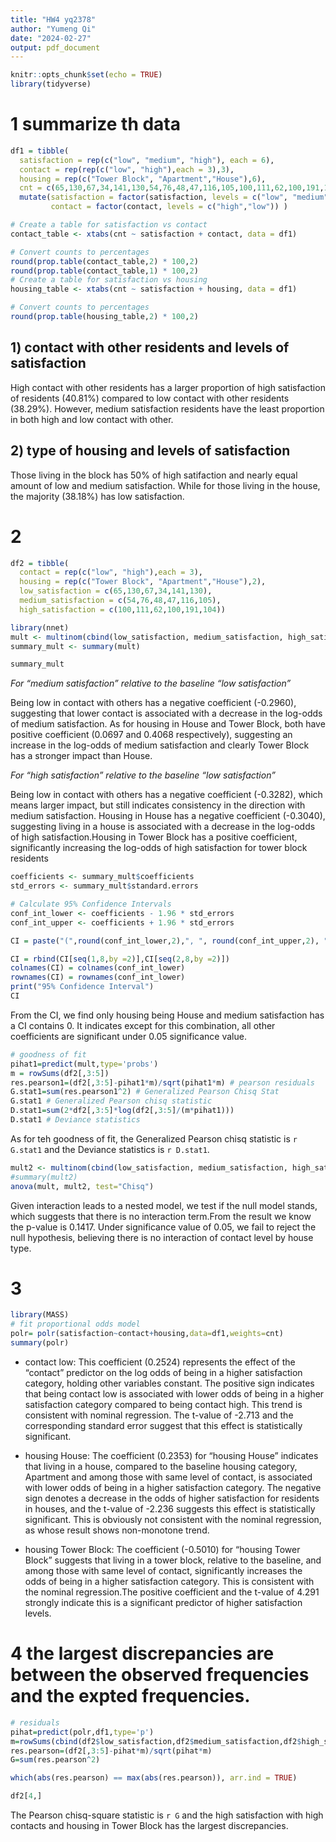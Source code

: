 ```yaml
---
title: "HW4 yq2378"
author: "Yumeng Qi"
date: "2024-02-27"
output: pdf_document
---
```


```r
knitr::opts_chunk$set(echo = TRUE)
library(tidyverse)
```

# 1 summarize th data 

```r

df1 = tibble(
  satisfaction = rep(c("low", "medium", "high"), each = 6),
  contact = rep(rep(c("low", "high"),each = 3),3),
  housing = rep(c("Tower Block", "Apartment","House"),6),
  cnt = c(65,130,67,34,141,130,54,76,48,47,116,105,100,111,62,100,191,104)) |>
  mutate(satisfaction = factor(satisfaction, levels = c("low", "medium", "high"), ordered = TRUE),
         contact = factor(contact, levels = c("high","low")) )

# Create a table for satisfaction vs contact
contact_table <- xtabs(cnt ~ satisfaction + contact, data = df1)

# Convert counts to percentages
round(prop.table(contact_table,2) * 100,2)
round(prop.table(contact_table,1) * 100,2)
# Create a table for satisfaction vs housing
housing_table <- xtabs(cnt ~ satisfaction + housing, data = df1)

# Convert counts to percentages
round(prop.table(housing_table,2) * 100,2)

```

## 1) contact with other residents and levels of satisfaction

High contact with other residents has a larger proportion of high satisfaction of residents (40.81%) compared to low contact with other residents (38.29%). However, medium satisfaction residents have the least proportion in both high and low contact with other.

## 2) type of housing and levels of satisfaction 

Those living in the block has 50% of high satifaction and nearly equal amount of low and medium satisfaction. While for those living in the house, the majority (38.18%) has low satisfaction. 




# 2


```r

df2 = tibble(
  contact = rep(c("low", "high"),each = 3),
  housing = rep(c("Tower Block", "Apartment","House"),2),
  low_satisfaction = c(65,130,67,34,141,130),
  medium_satisfaction = c(54,76,48,47,116,105),
  high_satisfaction = c(100,111,62,100,191,104)) 

library(nnet)
mult <- multinom(cbind(low_satisfaction, medium_satisfaction, high_satisfaction)~contact+housing, data=df2)
summary_mult <- summary(mult)

summary_mult
```

*For "medium satisfaction" relative to the baseline "low satisfaction"*

Being low in contact with others has a negative coefficient (-0.2960), suggesting that lower contact is associated with a decrease in the log-odds of medium satisfaction. As for housing in House and Tower Block, both have positive coefficient (0.0697 and 0.4068 respectively), suggesting an increase in the log-odds of medium satisfaction and clearly Tower Block has a stronger impact than House.


*For "high satisfaction" relative to the baseline "low satisfaction"*

Being low in contact with others has a negative coefficient (-0.3282), which means larger impact, but still indicates consistency in the direction with medium satisfaction. Housing in House has a negative coefficient (-0.3040), suggesting living in a house is associated with a decrease in the log-odds of high satisfaction.Housing in Tower Block has a positive coefficient, significantly increasing the log-odds of high satisfaction for tower block residents

```r
coefficients <- summary_mult$coefficients
std_errors <- summary_mult$standard.errors

# Calculate 95% Confidence Intervals
conf_int_lower <- coefficients - 1.96 * std_errors
conf_int_upper <- coefficients + 1.96 * std_errors

CI = paste("(",round(conf_int_lower,2),", ", round(conf_int_upper,2), ")",sep = "")

CI = rbind(CI[seq(1,8,by =2)],CI[seq(2,8,by =2)])
colnames(CI) = colnames(conf_int_lower) 
rownames(CI) = rownames(conf_int_lower)
print("95% Confidence Interval")
CI
```

From the CI, we find only housing being House and medium satisfaction has a CI contains 0. It indicates except for this combination, all other coefficients are significant under 0.05 significance value.

```r
# goodness of fit
pihat1=predict(mult,type='probs') 
m = rowSums(df2[,3:5])
res.pearson1=(df2[,3:5]-pihat1*m)/sqrt(pihat1*m) # pearson residuals
G.stat1=sum(res.pearson1^2) # Generalized Pearson Chisq Stat
G.stat1 # Generalized Pearson chisq statistic
D.stat1=sum(2*df2[,3:5]*log(df2[,3:5]/(m*pihat1)))
D.stat1 # Deviance statistics
```

As for teh goodness of fit, the Generalized Pearson chisq statistic is `r G.stat1` and the Deviance statistics is `r D.stat1`.


```r

mult2 <- multinom(cbind(low_satisfaction, medium_satisfaction, high_satisfaction)~contact*housing, data=df2)
#summary(mult2)
anova(mult, mult2, test="Chisq")
```
Given interaction leads to a nested model, we test if the null model stands, which suggests that there is no interaction term.From the result we know the p-value is 0.1417. Under significance value of 0.05, we fail to reject the null hypothesis, believing there is no interaction of contact level by house type. 


# 3

```r
library(MASS)
# fit proportional odds model
polr= polr(satisfaction~contact+housing,data=df1,weights=cnt)
summary(polr)  
```

* contact low: This coefficient (0.2524) represents the effect of the "contact" predictor on the log odds of being in a higher satisfaction category, holding other variables constant. The positive sign indicates that being contact low is associated with lower odds of being in a higher satisfaction category compared to being contact high. This trend is consistent with nominal regression. The t-value of -2.713 and the corresponding standard error suggest that this effect is statistically significant.

* housing House: The coefficient (0.2353) for "housing House" indicates that living in a house, compared to the baseline housing category, Apartment and among those with same level of contact, is associated with lower odds of being in a higher satisfaction category. The negative sign denotes a decrease in the odds of higher satisfaction for residents in houses, and the t-value of -2.236 suggests this effect is statistically significant. This is obviously not consistent with the nominal regression, as whose result shows non-monotone trend.

* housing Tower Block: The coefficient (-0.5010) for "housing Tower Block" suggests that living in a tower block, relative to the baseline, and among those with same level of contact, significantly increases the odds of being in a higher satisfaction category. This is consistent with the nominal regression.The positive coefficient and the t-value of 4.291 strongly indicate this is a significant predictor of higher satisfaction levels.

# 4 the largest discrepancies are between the observed frequencies and the expted frequencies.

```r
# residuals
pihat=predict(polr,df1,type='p')
m=rowSums(cbind(df2$low_satisfaction,df2$medium_satisfaction,df2$high_satisfaction))
res.pearson=(df2[,3:5]-pihat*m)/sqrt(pihat*m)
G=sum(res.pearson^2)

which(abs(res.pearson) == max(abs(res.pearson)), arr.ind = TRUE)

df2[4,]
```
The Pearson chisq-square statistic is `r G` and the high satisfaction with high contacts and housing in Tower Block has the largest discrepancies.  
